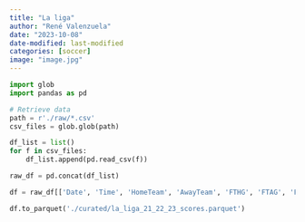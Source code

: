 ```yaml
---
title: "La liga"
author: "René Valenzuela"
date: "2023-10-08"
date-modified: last-modified
categories: [soccer]
image: "image.jpg"
---
```


```python
import glob
import pandas as pd
```

```python
# Retrieve data
path = r'./raw/*.csv'
csv_files = glob.glob(path)

df_list = list()
for f in csv_files:
    df_list.append(pd.read_csv(f))

raw_df = pd.concat(df_list)
```

```python
df = raw_df[['Date', 'Time', 'HomeTeam', 'AwayTeam', 'FTHG', 'FTAG', 'FTR']].copy()
```

```python
df.to_parquet('./curated/la_liga_21_22_23_scores.parquet')
```